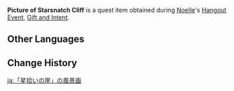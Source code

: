 {{Item Infobox
|id           = 100812
|image        = Item Picture.png
|type         = Quest Items
|description  = A picture taken for Bea. It shows the night sky above Starsnatch Cliff.
|source1      = Obtained during [[Gift and Intent]]
}}
'''Picture of Starsnatch Cliff''' is a quest item obtained during [[Noelle]]'s [[Hangout Event]], [[Gift and Intent]].

==Other Languages==
{{Other Languages
|default_hidden = 1
|en      = Picture of Starsnatch Cliff
|zhs     = 「摘星崖」的风景画
|zhs_rm  = "Zhāixīng-yá" de Fēngjǐng-huà
|zht     = 「摘星崖」的風景畫
|zht_rm  = "Zhāixīng-yái" de Fēngjǐng-huà
|ja      = 「星拾いの崖」の風景画
|ja_rm   = "Hoshi-hiroi no Gake" no Fuukeiga
|ko      = 「별을 따는 절벽」 풍경 사진
|ko_rm   = "Byeol-eul Ttaneun Jeolbyeok" Punggyeong Sajin
|es      = Imagen del paisaje del Acantilado Estrellado
|fr      = Photo de la Falaise Arrachétoile
|ru      = Пейзаж утёса Звездолова
|th      = ภาพวิว Starsnatch Cliff
|th_rm   = 
|vi      = Ảnh chụp phong cảnh Vực Hái Sao
|de      = Landschaftsbild von der „Sterngreifklippe“
|id      = Gambar Starsnatch Cliff
|pt      = Foto do Penhasco das Estrelas
|tr      = Yıldızkapan Uçurumu Fotoğrafı
|it      = Foto del Promontorio Acchiappastelle
}}

==Change History==
{{Change History|1.4}}

[[ja:「星拾いの崖」の風景画]]